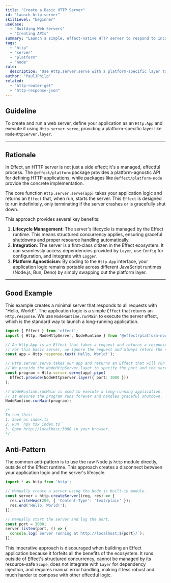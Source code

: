 ```yaml
---
title: "Create a Basic HTTP Server"
id: "launch-http-server"
skillLevel: "beginner"
useCase:
  - "Building Web Servers"
  - "Creating APIs"
summary: "Launch a simple, effect-native HTTP server to respond to incoming requests."
tags:
  - "http"
  - "server"
  - "platform"
  - "node"
rule:
  description: "Use Http.server.serve with a platform-specific layer to run an HTTP application."
author: "PaulJPhilp"
related:
  - "http-router-get"
  - "http-response-json"
---
```


## Guideline

To create and run a web server, define your application as an `Http.App` and execute it using `Http.server.serve`, providing a platform-specific layer like `NodeHttpServer.layer`.

---

## Rationale

In Effect, an HTTP server is not just a side effect; it's a managed, effectful process. The `@effect/platform` package provides a platform-agnostic API for defining HTTP applications, while packages like `@effect/platform-node` provide the concrete implementation.

The core function `Http.server.serve(app)` takes your application logic and returns an `Effect` that, when run, starts the server. This `Effect` is designed to run indefinitely, only terminating if the server crashes or is gracefully shut down.

This approach provides several key benefits:

1.  **Lifecycle Management**: The server's lifecycle is managed by the Effect runtime. This means structured concurrency applies, ensuring graceful shutdowns and proper resource handling automatically.
2.  **Integration**: The server is a first-class citizen in the Effect ecosystem. It can seamlessly access dependencies provided by `Layer`, use `Config` for configuration, and integrate with `Logger`.
3.  **Platform Agnosticism**: By coding to the `Http.App` interface, your application logic remains portable across different JavaScript runtimes (Node.js, Bun, Deno) by simply swapping out the platform layer.

---

## Good Example

This example creates a minimal server that responds to all requests with "Hello, World!". The application logic is a simple `Effect` that returns an `Http.response`. We use `NodeRuntime.runMain` to execute the server effect, which is the standard way to launch a long-running application.

```typescript
import { Effect } from 'effect';
import { Http, NodeHttpServer, NodeRuntime } from '@effect/platform-node';

// An Http.App is an Effect that takes a request and returns a response.
// For this basic server, we ignore the request and always return the same response.
const app = Http.response.text('Hello, World!');

// Http.server.serve takes our app and returns an Effect that will run the server.
// We provide the NodeHttpServer.layer to specify the port and the server implementation.
const program = Http.server.serve(app).pipe(
  Effect.provide(NodeHttpServer.layer({ port: 3000 }))
);

// NodeRuntime.runMain is used to execute a long-running application.
// It ensures the program runs forever and handles graceful shutdown.
NodeRuntime.runMain(program);

/*
To run this:
1. Save as index.ts
2. Run `npx tsx index.ts`
3. Open http://localhost:3000 in your browser.
*/
```

## Anti-Pattern

The common anti-pattern is to use the raw Node.js `http` module directly, outside of the Effect runtime. This approach creates a disconnect between your application logic and the server's lifecycle.

```typescript
import * as http from 'http';

// Manually create a server using the Node.js built-in module.
const server = http.createServer((req, res) => {
  res.writeHead(200, { 'Content-Type': 'text/plain' });
  res.end('Hello, World!');
});

// Manually start the server and log the port.
const port = 3000;
server.listen(port, () => {
  console.log(`Server running at http://localhost:${port}/`);
});
```

This imperative approach is discouraged when building an Effect application because it forfeits all the benefits of the ecosystem. It runs outside of Effect's structured concurrency, cannot be managed by its resource-safe `Scope`, does not integrate with `Layer` for dependency injection, and requires manual error handling, making it less robust and much harder to compose with other effectful logic.